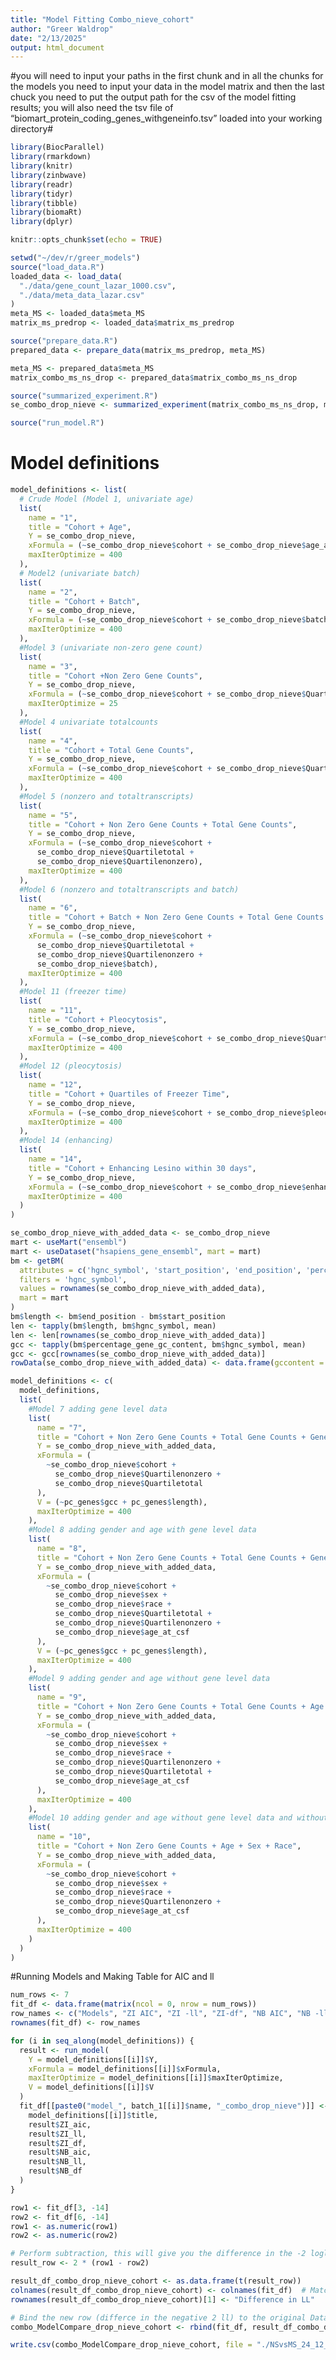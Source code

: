 ```yaml
---
title: "Model Fitting Combo_nieve_cohort"
author: "Greer Waldrop"
date: "2/13/2025"
output: html_document
---
```


#you will need to input your paths in the first chunk and in all the chunks for the models you need to input your data in the model matrix and then the last chuck you need to put the output path for the csv of the model fitting results; you will also need the tsv file of "biomart_protein_coding_genes_withgeneinfo.tsv" loaded into your working directory#

```r
library(BiocParallel)
library(rmarkdown)
library(knitr)
library(zinbwave)
library(readr)
library(tidyr)
library(tibble)
library(biomaRt)
library(dplyr)

knitr::opts_chunk$set(echo = TRUE)
```

```r
setwd("~/dev/r/greer_models")
source("load_data.R")
loaded_data <- load_data(
  "./data/gene_count_lazar_1000.csv",
  "./data/meta_data_lazar.csv"
)
meta_MS <- loaded_data$meta_MS
matrix_ms_predrop <- loaded_data$matrix_ms_predrop
```

```r
source("prepare_data.R")
prepared_data <- prepare_data(matrix_ms_predrop, meta_MS)

meta_MS <- prepared_data$meta_MS
matrix_combo_ms_ns_drop <- prepared_data$matrix_combo_ms_ns_drop
```

```r
source("summarized_experiment.R")
se_combo_drop_nieve <- summarized_experiment(matrix_combo_ms_ns_drop, meta_MS)
```

```r
source("run_model.R")
```
# Model definitions

```r
model_definitions <- list(
  # Crude Model (Model 1, univariate age)
  list(
    name = "1",
    title = "Cohort + Age",
    Y = se_combo_drop_nieve,
    xFormula = (~se_combo_drop_nieve$cohort + se_combo_drop_nieve$age_at_csf),
    maxIterOptimize = 400
  ),
  # Model2 (univariate batch)
  list(
    name = "2",
    title = "Cohort + Batch",
    Y = se_combo_drop_nieve,
    xFormula = (~se_combo_drop_nieve$cohort + se_combo_drop_nieve$batch),
    maxIterOptimize = 400
  ),
  #Model 3 (univariate non-zero gene count)
  list(
    name = "3",
    title = "Cohort +Non Zero Gene Counts",
    Y = se_combo_drop_nieve,
    xFormula = (~se_combo_drop_nieve$cohort + se_combo_drop_nieve$Quartilenonzero),
    maxIterOptimize = 25
  ),
  #Model 4 univariate totalcounts
  list(
    name = "4",
    title = "Cohort + Total Gene Counts",
    Y = se_combo_drop_nieve,
    xFormula = (~se_combo_drop_nieve$cohort + se_combo_drop_nieve$Quartiletotal),
    maxIterOptimize = 400
  ),
  #Model 5 (nonzero and totaltranscripts)
  list(
    name = "5",
    title = "Cohort + Non Zero Gene Counts + Total Gene Counts",
    Y = se_combo_drop_nieve,
    xFormula = (~se_combo_drop_nieve$cohort +
      se_combo_drop_nieve$Quartiletotal +
      se_combo_drop_nieve$Quartilenonzero),
    maxIterOptimize = 400
  ),
  #Model 6 (nonzero and totaltranscripts and batch)
  list(
    name = "6",
    title = "Cohort + Batch + Non Zero Gene Counts + Total Gene Counts + Gene Level",
    Y = se_combo_drop_nieve,
    xFormula = (~se_combo_drop_nieve$cohort +
      se_combo_drop_nieve$Quartiletotal +
      se_combo_drop_nieve$Quartilenonzero +
      se_combo_drop_nieve$batch),
    maxIterOptimize = 400
  ),
  #Model 11 (freezer time)
  list(
    name = "11",
    title = "Cohort + Pleocytosis",
    Y = se_combo_drop_nieve,
    xFormula = (~se_combo_drop_nieve$cohort + se_combo_drop_nieve$Quartilefreezer),
    maxIterOptimize = 400
  ),
  #Model 12 (pleocytosis)
  list(
    name = "12",
    title = "Cohort + Quartiles of Freezer Time",
    Y = se_combo_drop_nieve,
    xFormula = (~se_combo_drop_nieve$cohort + se_combo_drop_nieve$pleocytosis),
    maxIterOptimize = 400
  ),
  #Model 14 (enhancing)
  list(
    name = "14",
    title = "Cohort + Enhancing Lesino within 30 days",
    Y = se_combo_drop_nieve,
    xFormula = (~se_combo_drop_nieve$cohort + se_combo_drop_nieve$enhancing),
    maxIterOptimize = 400
  )
)
```

```r
se_combo_drop_nieve_with_added_data <- se_combo_drop_nieve
mart <- useMart("ensembl")
mart <- useDataset("hsapiens_gene_ensembl", mart = mart)
bm <- getBM(
  attributes = c('hgnc_symbol', 'start_position', 'end_position', 'percentage_gene_gc_content'),
  filters = 'hgnc_symbol',
  values = rownames(se_combo_drop_nieve_with_added_data),
  mart = mart
)
bm$length <- bm$end_position - bm$start_position
len <- tapply(bm$length, bm$hgnc_symbol, mean)
len <- len[rownames(se_combo_drop_nieve_with_added_data)]
gcc <- tapply(bm$percentage_gene_gc_content, bm$hgnc_symbol, mean)
gcc <- gcc[rownames(se_combo_drop_nieve_with_added_data)]
rowData(se_combo_drop_nieve_with_added_data) <- data.frame(gccontent = gcc, length = len)
```

```r
model_definitions <- c(
  model_definitions,
  list(
    #Model 7 adding gene level data
    list(
      name = "7",
      title = "Cohort + Non Zero Gene Counts + Total Gene Counts + Gene Level",
      Y = se_combo_drop_nieve_with_added_data,
      xFormula = (
        ~se_combo_drop_nieve$cohort +
          se_combo_drop_nieve$Quartilenonzero +
          se_combo_drop_nieve$Quartiletotal
      ),
      V = (~pc_genes$gcc + pc_genes$length),
      maxIterOptimize = 400
    ),
    #Model 8 adding gender and age with gene level data
    list(
      name = "8",
      title = "Cohort + Non Zero Gene Counts + Total Gene Counts + Gene Level+ Age + Sex + Race",
      Y = se_combo_drop_nieve_with_added_data,
      xFormula = (
        ~se_combo_drop_nieve$cohort +
          se_combo_drop_nieve$sex +
          se_combo_drop_nieve$race +
          se_combo_drop_nieve$Quartiletotal +
          se_combo_drop_nieve$Quartilenonzero +
          se_combo_drop_nieve$age_at_csf
      ),
      V = (~pc_genes$gcc + pc_genes$length),
      maxIterOptimize = 400
    ),
    #Model 9 adding gender and age without gene level data
    list(
      name = "9",
      title = "Cohort + Non Zero Gene Counts + Total Gene Counts + Age + Sex + Race",
      Y = se_combo_drop_nieve_with_added_data,
      xFormula = (
        ~se_combo_drop_nieve$cohort +
          se_combo_drop_nieve$sex +
          se_combo_drop_nieve$race +
          se_combo_drop_nieve$Quartilenonzero +
          se_combo_drop_nieve$Quartiletotal +
          se_combo_drop_nieve$age_at_csf
      ),
      maxIterOptimize = 400
    ),
    #Model 10 adding gender and age without gene level data and without total transcripts
    list(
      name = "10",
      title = "Cohort + Non Zero Gene Counts + Age + Sex + Race",
      Y = se_combo_drop_nieve_with_added_data,
      xFormula = (
        ~se_combo_drop_nieve$cohort +
          se_combo_drop_nieve$sex +
          se_combo_drop_nieve$race +
          se_combo_drop_nieve$Quartilenonzero +
          se_combo_drop_nieve$age_at_csf
      ),
      maxIterOptimize = 400
    )
  )
)
```

#Running Models and Making Table for AIC and ll
```r
num_rows <- 7
fit_df <- data.frame(matrix(ncol = 0, nrow = num_rows))
row_names <- c("Models", "ZI AIC", "ZI -ll", "ZI-df", "NB AIC", "NB -ll", "NB df")
rownames(fit_df) <- row_names

for (i in seq_along(model_definitions)) {
  result <- run_model(
    Y = model_definitions[[i]]$Y,
    xFormula = model_definitions[[i]]$xFormula,
    maxIterOptimize = model_definitions[[i]]$maxIterOptimize,
    V = model_definitions[[i]]$V
  )
  fit_df[[paste0("model_", batch_1[[i]]$name, "_combo_drop_nieve")]] <- c(
    model_definitions[[i]]$title,
    result$ZI_aic,
    result$ZI_ll,
    result$ZI_df,
    result$NB_aic,
    result$NB_ll,
    result$NB_df
  )
}

row1 <- fit_df[3, -14]
row2 <- fit_df[6, -14]
row1 <- as.numeric(row1)
row2 <- as.numeric(row2)

# Perform subtraction, this will give you the difference in the -2 logliklihood wihch is the statistic which you could in theory run a LR test on but these models aren't nested so cant technically do it 
result_row <- 2 * (row1 - row2)

result_df_combo_drop_nieve_cohort <- as.data.frame(t(result_row))
colnames(result_df_combo_drop_nieve_cohort) <- colnames(fit_df)  # Match column names
rownames(result_df_combo_drop_nieve_cohort)[1] <- "Difference in LL"

# Bind the new row (differce in the negative 2 ll) to the original DataFrame
combo_ModelCompare_drop_nieve_cohort <- rbind(fit_df, result_df_combo_drop_nieve_cohort)

write.csv(combo_ModelCompare_drop_nieve_cohort, file = "./NSvsMS_24_12_30/model_fiting_table_combo_drop_nieve_cohort_NEW.csv", row.names = TRUE)

```




